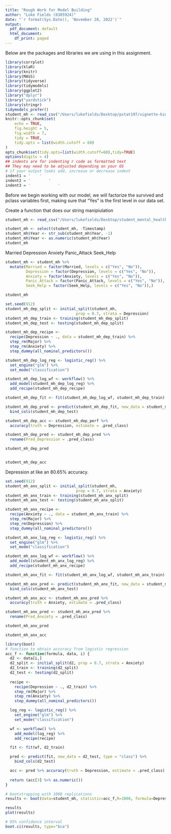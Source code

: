 ```yaml
---
title: "Rough Work for Model Building"
author: "Luke Fields (8385924)"
date: "`r format(Sys.Date(), 'November 28, 2022')`"
output:
  pdf_document: default
  html_document:
    df_print: paged
---
```


Below are the packages and libraries we are using in this assignment. 
  
```r
library(corrplot)
library(klaR) 
library(knitr)
library(MASS)
library(tidyverse)
library(tidymodels)
library(ggplot2)
library("dplyr")
library("yardstick")
library(stringr)
tidymodels_prefer()
student_mh <- read_csv("/Users/lukefields/Desktop/pstat197/vignette-binary-class-bootstrap/data/student_mental_health.csv")
knitr::opts_chunk$set(
	echo = TRUE,
	fig.height = 5,
	fig.width = 7,
	tidy = TRUE,
	tidy.opts = list(width.cutoff = 60)
)
opts_chunk$set(tidy.opts=list(width.cutoff=60),tidy=TRUE)
options(digits = 4)
## indents are for indenting r code as formatted text
## They may need to be adjusted depending on your OS
# if your output looks odd, increase or decrease indent
indent1 = '    '
indent2 = '        '
indent3 = '            '
```

Before we begin working with our model, we will factorize the survived and pclass variables first, making sure that "Yes" is the first level in our data set. 


Create a function that does our string manipiulation
```r
student_mh <- read_csv("/Users/lukefields/Desktop/student_mental_health.csv")

student_mh <- select(student_mh, -Timestamp)
student_mh$Year <- str_sub(student_mh$Year, -1)
student_mh$Year <- as.numeric(student_mh$Year)
student_mh
```

Married
Depression
Anxiety
Panic_Attack
Seek_Help

```r
student_mh <- student_mh %>%
  mutate(Married = factor(Married, levels = c("Yes", "No")),
         Depression = factor(Depression, levels = c("Yes", "No")),
         Anxiety = factor(Anxiety, levels = c("Yes", "No")),
         Panic_Attack = factor(Panic_Attack, levels = c("Yes", "No")),
         Seek_Help = factor(Seek_Help, levels = c("Yes", "No")),)

student_mh
```

```r
set.seed(912)
student_mh_dep_split <- initial_split(student_mh, 
                               prop = 0.7, strata = Depression)
student_mh_dep_train <- training(student_mh_dep_split)
student_mh_dep_test <- testing(student_mh_dep_split)

student_mh_dep_recipe <- 
  recipe(Depression ~ ., data = student_mh_dep_train) %>%
  step_rm(Major) %>%
  step_rm(Anxiety) %>%
  step_dummy(all_nominal_predictors())

student_mh_dep_log_reg <- logistic_reg() %>% 
  set_engine("glm") %>% 
  set_mode("classification")

student_mh_dep_log_wf <- workflow() %>% 
  add_model(student_mh_dep_log_reg) %>% 
  add_recipe(student_mh_dep_recipe)

student_mh_dep_fit <- fit(student_mh_dep_log_wf, student_mh_dep_train)

student_mh_dep_pred <- predict(student_mh_dep_fit, new_data = student_mh_dep_test, type = "class") %>% 
  bind_cols(student_mh_dep_test) 

student_mh_dep_acc <- student_mh_dep_perf %>% 
  accuracy(truth = Depression, estimate = .pred_class)

student_mh_dep_pred <- student_mh_dep_pred %>%
  rename(Pred_Depression = .pred_class)

student_mh_dep_pred


student_mh_dep_acc
```
Depression at like an 80.65% accuracy. 

```r
set.seed(912)
student_mh_anx_split <- initial_split(student_mh, 
                               prop = 0.7, strata = Anxiety)
student_mh_anx_train <- training(student_mh_anx_split)
student_mh_anx_test <- testing(student_mh_anx_split)

student_mh_anx_recipe <- 
  recipe(Anxiety ~ ., data = student_mh_anx_train) %>%
  step_rm(Major) %>%
  step_rm(Depression) %>%
  step_dummy(all_nominal_predictors())

student_mh_anx_log_reg <- logistic_reg() %>% 
  set_engine("glm") %>% 
  set_mode("classification")

student_mh_anx_log_wf <- workflow() %>% 
  add_model(student_mh_anx_log_reg) %>% 
  add_recipe(student_mh_anx_recipe)

student_mh_anx_fit <- fit(student_mh_anx_log_wf, student_mh_anx_train)

student_mh_anx_pred <- predict(student_mh_anx_fit, new_data = student_mh_anx_test, type = "class") %>% 
  bind_cols(student_mh_anx_test) 

student_mh_anx_acc <- student_mh_anx_pred %>% 
  accuracy(truth = Anxiety, estimate = .pred_class)

student_mh_anx_pred <- student_mh_anx_pred %>%
  rename(Pred_Anxiety = .pred_class)

student_mh_anx_pred

student_mh_anx_acc
```

```r
library(boot)
# function to obtain accuracy from logistic regression
acc_f <- function(formula, data, i) {
  d2 <- data[i,]
  d2_split <- initial_split(d2, prop = 0.7, strata = Anxiety)
  d2_train <- training(d2_split)
  d2_test <- testing(d2_split)
  
  recipe <- 
    recipe(Depression ~ ., d2_train) %>%
    step_rm(Major) %>%
    step_rm(Anxiety) %>%
    step_dummy(all_nominal_predictors())

  log_reg <- logistic_reg() %>% 
    set_engine("glm") %>% 
    set_mode("classification")

  wf <- workflow() %>% 
    add_model(log_reg) %>% 
    add_recipe(recipe)

  fit <- fit(wf, d2_train)

  pred <- predict(fit, new_data = d2_test, type = "class") %>% 
    bind_cols(d2_test) 

  acc <- pred %>% accuracy(truth = Depression, estimate = .pred_class)
  
  return (acc[3] %>% as.numeric())
}

# bootstrapping with 1000 replications
results <- boot(data=student_mh, statistic=acc_f,R=1000, formula=Depression ~ .)

results
plot(results)

# 95% confidence interval
boot.ci(results, type="bca")
```